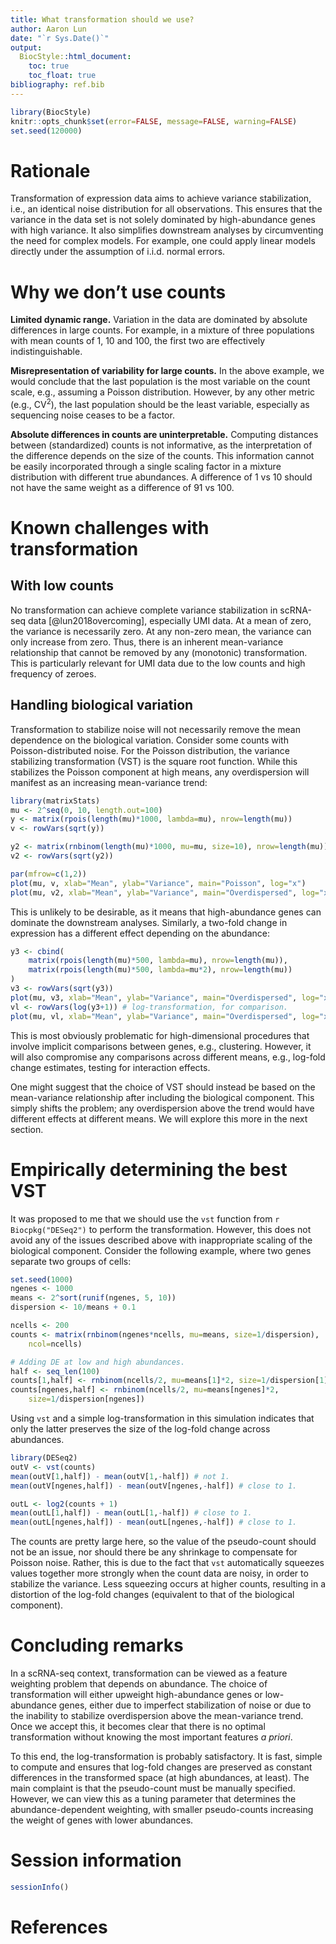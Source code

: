 ```yaml
---
title: What transformation should we use?
author: Aaron Lun
date: "`r Sys.Date()`"
output:
  BiocStyle::html_document:
    toc: true
    toc_float: true
bibliography: ref.bib
---   
```


```r
library(BiocStyle)
knitr::opts_chunk$set(error=FALSE, message=FALSE, warning=FALSE)
set.seed(120000)
```

# Rationale

Transformation of expression data aims to achieve variance stabilization, i.e., an identical noise distribution for all observations.
This ensures that the variance in the data set is not solely dominated by high-abundance genes with high variance.
It also simplifies downstream analyses by circumventing the need for complex models.
For example, one could apply linear models directly under the assumption of i.i.d. normal errors. 

# Why we don't use counts

**Limited dynamic range.**
Variation in the data are dominated by absolute differences in large counts.
For example, in a mixture of three populations with mean counts of 1, 10 and 100, the first two are effectively indistinguishable.

**Misrepresentation of variability for large counts.**
In the above example, we would conclude that the last population is the most variable on the count scale, e.g., assuming a Poisson distribution.
However, by any other metric (e.g., CV^2^), the last population should be the least variable, especially as sequencing noise ceases to be a factor.

**Absolute differences in counts are uninterpretable.**
Computing distances between (standardized) counts is not informative, as the interpretation of the difference depends on the size of the counts.
This information cannot be easily incorporated through a single scaling factor in a mixture distribution with different true abundances.
A difference of 1 vs 10 should not have the same weight as a difference of 91 vs 100.

# Known challenges with transformation

## With low counts

No transformation can achieve complete variance stabilization in scRNA-seq data [@lun2018overcoming], especially UMI data.
At a mean of zero, the variance is necessarily zero.
At any non-zero mean, the variance can only increase from zero.
Thus, there is an inherent mean-variance relationship that cannot be removed by any (monotonic) transformation.
This is particularly relevant for UMI data due to the low counts and high frequency of zeroes.

## Handling biological variation

Transformation to stabilize noise will not necessarily remove the mean dependence on the biological variation.
Consider some counts with Poisson-distributed noise. 
For the Poisson distribution, the variance stabilizing transformation (VST) is the square root function.
While this stabilizes the Poisson component at high means, any overdispersion will manifest as an increasing mean-variance trend:

```r
library(matrixStats)
mu <- 2^seq(0, 10, length.out=100)
y <- matrix(rpois(length(mu)*1000, lambda=mu), nrow=length(mu))
v <- rowVars(sqrt(y))

y2 <- matrix(rnbinom(length(mu)*1000, mu=mu, size=10), nrow=length(mu))
v2 <- rowVars(sqrt(y2))

par(mfrow=c(1,2))
plot(mu, v, xlab="Mean", ylab="Variance", main="Poisson", log="x")
plot(mu, v2, xlab="Mean", ylab="Variance", main="Overdispersed", log="x")
```

This is unlikely to be desirable, as it means that high-abundance genes can dominate the downstream analyses.
Similarly, a two-fold change in expression has a different effect depending on the abundance:

```r
y3 <- cbind(
    matrix(rpois(length(mu)*500, lambda=mu), nrow=length(mu)),
    matrix(rpois(length(mu)*500, lambda=mu*2), nrow=length(mu))
)
v3 <- rowVars(sqrt(y3))
plot(mu, v3, xlab="Mean", ylab="Variance", main="Overdispersed", log="x")
vl <- rowVars(log(y3+1)) # log-transformation, for comparison.
plot(mu, vl, xlab="Mean", ylab="Variance", main="Overdispersed", log="x")
```

This is most obviously problematic for high-dimensional procedures that involve implicit comparisons between genes, e.g., clustering.
However, it will also compromise any comparisons across different means, e.g., log-fold change estimates, testing for interaction effects.

One might suggest that the choice of VST should instead be based on the mean-variance relationship after including the biological component.
This simply shifts the problem; any overdispersion above the trend would have different effects at different means.
We will explore this more in the next section.

# Empirically determining the best VST

It was proposed to me that we should use the `vst` function from `r Biocpkg("DESeq2")` to perform the transformation.
However, this does not avoid any of the issues described above with inappropriate scaling of the biological component.
Consider the following example, where two genes separate two groups of cells:

```r
set.seed(1000)
ngenes <- 1000
means <- 2^sort(runif(ngenes, 5, 10))
dispersion <- 10/means + 0.1

ncells <- 200
counts <- matrix(rnbinom(ngenes*ncells, mu=means, size=1/dispersion), 
    ncol=ncells)

# Adding DE at low and high abundances.
half <- seq_len(100)
counts[1,half] <- rnbinom(ncells/2, mu=means[1]*2, size=1/dispersion[1])
counts[ngenes,half] <- rnbinom(ncells/2, mu=means[ngenes]*2, 
    size=1/dispersion[ngenes])
```

Using `vst` and a simple log-transformation in this simulation indicates that only the latter preserves the size of the log-fold change across abundances.

```r
library(DESeq2)
outV <- vst(counts)
mean(outV[1,half]) - mean(outV[1,-half]) # not 1.
mean(outV[ngenes,half]) - mean(outV[ngenes,-half]) # close to 1.

outL <- log2(counts + 1)    
mean(outL[1,half]) - mean(outL[1,-half]) # close to 1.
mean(outL[ngenes,half]) - mean(outL[ngenes,-half]) # close to 1.
```

The counts are pretty large here, so the value of the pseudo-count should not be an issue, nor should there be any shrinkage to compensate for Poisson noise.
Rather, this is due to the fact that `vst` automatically squeezes values together more strongly when the count data are noisy, in order to stabilize the variance.
Less squeezing occurs at higher counts, resulting in a distortion of the log-fold changes (equivalent to that of the biological component).

# Concluding remarks

In a scRNA-seq context, transformation can be viewed as a feature weighting problem that depends on abundance.
The choice of transformation will either upweight high-abundance genes or low-abundance genes,
either due to imperfect stabilization of noise or due to the inability to stabilize overdispersion above the mean-variance trend.
Once we accept this, it becomes clear that there is no optimal transformation without knowing the most important features _a priori_.

To this end, the log-transformation is probably satisfactory.
It is fast, simple to compute and ensures that log-fold changes are preserved as constant differences in the transformed space (at high abundances, at least).
The main complaint is that the pseudo-count must be manually specified.
However, we can view this as a tuning parameter that determines the abundance-dependent weighting,
with smaller pseudo-counts increasing the weight of genes with lower abundances. 

# Session information

```r
sessionInfo()
```

# References


